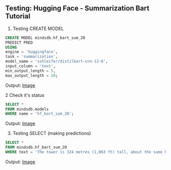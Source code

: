 ## Testing: Hugging Face - Summarization Bart Tutorial

1. Testing CREATE MODEL
```sql
CREATE MODEL mindsdb.hf_bart_sum_20
PREDICT PRED
USING
engine = 'huggingface',
task = 'summarization',
model_name = 'sshleifer/distilbart-cnn-12-6',
input_column = 'text',
min_output_length = 5,
max_output_length = 20;
```

Output: [Image](https://github.com/SAPNILPATEL/mindsdb/blob/staging/docs/assets/tutorials/Testing_create_model_for_Bart.png)


2 Check it's status

```sql
SELECT *
FROM mindsdb.models 
WHERE name = 'hf_bart_sum_20';
```

Output: [Image](https://github.com/SAPNILPATEL/mindsdb/blob/staging/docs/assets/tutorials/check_the_status_of_Bart_model.png)


3. Testing SELECT (making predictions)

```sql
SELECT *
FROM mindsdb.hf_bart_sum_20
WHERE text = 'The tower is 324 metres (1,063 ft) tall, about the same height as an 81-storey building, and the tallest structure in Paris. Its base is square, measuring 125 metres (410 ft) on each side. During its construction, the Eiffel Tower surpassed the Washington Monument to become the tallest man-made structure in the world, a title it held for 41 years until the Chrysler Building in New York City was finished in 1930. It was the first structure to reach a height of 300 metres. Due to the addition of a broadcasting aerial at the top of the tower in 1957, it is now taller than the Chrysler Building by 5.2 metres (17 ft). Excluding transmitters, the Eiffel Tower is the second tallest free-standing structure in France after the Millau Viaduct.';
```

Output: [Image](https://github.com/SAPNILPATEL/mindsdb/blob/staging/docs/assets/tutorials/Predicting_Bart_model.png)


